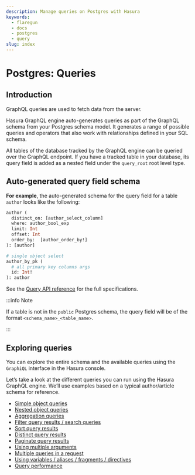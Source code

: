 ```yaml
---
description: Manage queries on Postgres with Hasura
keywords:
  - flaregun
  - docs
  - postgres
  - query
slug: index
---
```


# Postgres: Queries

## Introduction

GraphQL queries are used to fetch data from the server.

Hasura GraphQL engine auto-generates queries as part of the GraphQL
schema from your Postgres schema model. It generates a range of possible
queries and operators that also work with relationships defined in your
SQL schema.

All tables of the database tracked by the GraphQL engine can be queried
over the GraphQL endpoint. If you have a tracked table in your database,
its query field is added as a nested field under the `query_root` root
level type.

## Auto-generated query field schema

**For example**, the auto-generated schema for the query field for a
table `author` looks like the following:

```graphql
author (
  distinct_on: [author_select_column]
  where: author_bool_exp
  limit: Int
  offset: Int
  order_by:  [author_order_by!]
): [author]

# single object select
author_by_pk (
  # all primary key columns args
  id: Int!
): author
```

See the [Query API reference](/graphql/core/api-reference/graphql-api/query.mdx) for the full specifications.

:::info Note

If a table is not in the `public` Postgres schema, the query field will
be of the format `<schema_name>_<table_name>`.

:::

## Exploring queries

You can explore the entire schema and the available queries using the
`GraphiQL` interface in the Hasura console.

Let’s take a look at the different queries you can run using the Hasura
GraphQL engine. We’ll use examples based on a typical author/article
schema for reference.

- [Simple object queries](/graphql/core/databases/postgres/queries/simple-object-queries.mdx)
- [Nested object queries](/graphql/core/databases/postgres/queries/nested-object-queries.mdx)
- [Aggregation queries](/graphql/core/databases/postgres/queries/aggregation-queries.mdx)
- [Filter query results / search queries](/graphql/core/databases/postgres/queries/query-filters.mdx)
- [Sort query results](/graphql/core/databases/postgres/queries/sorting.mdx)
- [Distinct query results](/graphql/core/databases/postgres/queries/distinct-queries.mdx)
- [Paginate query results](/graphql/core/databases/postgres/queries/pagination.mdx)
- [Using multiple arguments](/graphql/core/databases/postgres/queries/multiple-arguments.mdx)
- [Multiple queries in a request](/graphql/core/databases/postgres/queries/multiple-queries.mdx)
- [Using variables / aliases / fragments / directives](/graphql/core/databases/postgres/queries/variables-aliases-fragments-directives.mdx)
- [Query performance](/graphql/core/databases/postgres/queries/performance.mdx)
